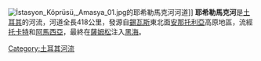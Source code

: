 [[File:İstasyon_Köprüsü,_Amasya_01.jpg|thumb]]的耶希勒馬克河河道]]
'''耶希勒馬克河'''是[[土耳其|土耳其]]的河流，河道全長418公里，發源自[[錫瓦斯|錫瓦斯]]東北面[[安那托利亞|安那托利亞]]高原地區，流經[[托卡特|托卡特]]和[[阿馬西亞|阿馬西亞]]，最終在[[薩姆松|薩姆松]]注入[[黑海|黑海]]。

{{coord|41.3816|N|36.6603|E|source:kolossus-dewiki|display=title}}

{{Turkey-geo-stub}}
[[Category:土耳其河流|Category:土耳其河流]]